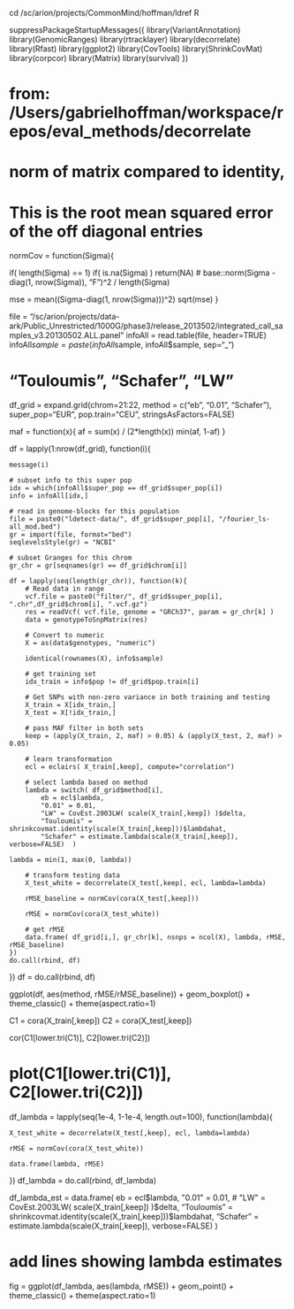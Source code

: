 
cd /sc/arion/projects/CommonMind/hoffman/ldref
R

suppressPackageStartupMessages({
library(VariantAnnotation)
library(GenomicRanges)
library(rtracklayer)
library(decorrelate)
library(Rfast)
library(ggplot2)
library(CovTools)
library(ShrinkCovMat)
library(corpcor)
library(Matrix)
library(survival)
})

# from: /Users/gabrielhoffman/workspace/repos/eval_methods/decorrelate
# norm of matrix compared to identity,
# This is the root mean squared error of the off diagonal entries
normCov = function(Sigma){

  if( length(Sigma) == 1)
    if( is.na(Sigma) ) return(NA)
  # base::norm(Sigma - diag(1, nrow(Sigma)), "F")^2 / length(Sigma)

  mse = mean((Sigma-diag(1, nrow(Sigma)))^2)
  sqrt(mse)
}


file = "/sc/arion/projects/data-ark/Public_Unrestricted/1000G/phase3/release_2013502/integrated_call_samples_v3.20130502.ALL.panel"
infoAll = read.table(file, header=TRUE)
infoAll$sample = paste(infoAll$sample, infoAll$sample, sep="_")


# "Touloumis", "Schafer", "LW"
df_grid = expand.grid(chrom=21:22, method = c("eb", "0.01", "Schafer"), super_pop="EUR", pop.train="CEU", stringsAsFactors=FALSE)


maf = function(x){
	af = sum(x) / (2*length(x))
	min(af, 1-af)
}


df = lapply(1:nrow(df_grid), function(i){

	message(i)

	# subset info to this super pop
	idx = which(infoAll$super_pop == df_grid$super_pop[i])
	info = infoAll[idx,]

	# read in genome-blocks for this population
	file = paste0("ldetect-data/", df_grid$super_pop[i], "/fourier_ls-all_mod.bed")
	gr = import(file, format="bed")
	seqlevelsStyle(gr) = "NCBI"

	# subset Granges for this chrom
	gr_chr = gr[seqnames(gr) == df_grid$chrom[i]]

	df = lapply(seq(length(gr_chr)), function(k){
		# Read data in range
		vcf.file = paste0("filter/", df_grid$super_pop[i], ".chr",df_grid$chrom[i], ".vcf.gz")
		res = readVcf( vcf.file, genome = "GRCh37", param = gr_chr[k] )
		data = genotypeToSnpMatrix(res)

		# Convert to numeric
		X = as(data$genotypes, "numeric")

		identical(rownames(X), info$sample)

		# get training set
		idx_train = info$pop != df_grid$pop.train[i]

		# Get SNPs with non-zero variance in both training and testing
		X_train = X[idx_train,]
		X_test = X[!idx_train,]

		# pass MAF filter in both sets
		keep = (apply(X_train, 2, maf) > 0.05) & (apply(X_test, 2, maf) > 0.05)

		# learn transformation
		ecl = eclairs( X_train[,keep], compute="correlation")

		# select lambda based on method
		lambda = switch( df_grid$method[i], 
			eb = ecl$lambda, 
			"0.01" = 0.01,
			"LW" = CovEst.2003LW( scale(X_train[,keep]) )$delta,
			"Touloumis" = shrinkcovmat.identity(scale(X_train[,keep]))$lambdahat,
			"Schafer" = estimate.lambda(scale(X_train[,keep]), verbose=FALSE)  )

    lambda = min(1, max(0, lambda))

		# transform testing data
		X_test_white = decorrelate(X_test[,keep], ecl, lambda=lambda)

		rMSE_baseline = normCov(cora(X_test[,keep]))

		rMSE = normCov(cora(X_test_white))

		# get rMSE
		data.frame( df_grid[i,], gr_chr[k], nsnps = ncol(X), lambda, rMSE, rMSE_baseline)
	})
	do.call(rbind, df)
})
df = do.call(rbind, df)


ggplot(df, aes(method, rMSE/rMSE_baseline)) + 
	geom_boxplot() +
	theme_classic() +
	theme(aspect.ratio=1)



C1 = cora(X_train[,keep])
C2 = cora(X_test[,keep])

cor(C1[lower.tri(C1)], C2[lower.tri(C2)])

# plot(C1[lower.tri(C1)], C2[lower.tri(C2)])


df_lambda = lapply(seq(1e-4, 1-1e-4, length.out=100), function(lambda){

	X_test_white = decorrelate(X_test[,keep], ecl, lambda=lambda)

	rMSE = normCov(cora(X_test_white))

	data.frame(lambda, rMSE)
})
df_lambda = do.call(rbind, df_lambda)


df_lambda_est = data.frame(		eb = ecl$lambda, 
			"0.01" = 0.01,
			# "LW" = CovEst.2003LW( scale(X_train[,keep]) )$delta,
			"Touloumis" = shrinkcovmat.identity(scale(X_train[,keep]))$lambdahat,
			"Schafer" = estimate.lambda(scale(X_train[,keep]), verbose=FALSE)  )


# add lines showing lambda estimates
fig = ggplot(df_lambda, aes(lambda, rMSE)) +
	geom_point() +
	theme_classic() +
	theme(aspect.ratio=1)
